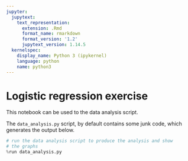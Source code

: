 ```yaml
---
jupyter:
  jupytext:
    text_representation:
      extension: .Rmd
      format_name: rmarkdown
      format_version: '1.2'
      jupytext_version: 1.14.5
  kernelspec:
    display_name: Python 3 (ipykernel)
    language: python
    name: python3
---
```


# Logistic regression exercise

This notebook can be used to the data analysis script.

The `data_analysis.py` script, by default contains some junk code, which generates the output below.

```python
# run the data analysis script to produce the analysis and show
# the graphs
%run data_analysis.py
```
